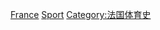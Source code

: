 {{Cat main|法國體育}}

[[Category:各年份各國體育|France]]
[[Category:依年份劃分的法國|Sport]]
[[Category:法国体育史|Category:法国体育史]]